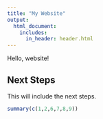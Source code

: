 ```yaml
---
title: "My Website"
output:
  html_document:
    includes:
      in_header: header.html
---
```


Hello, website!

## Next Steps {#nextsteps .emphasized}

This will include the next steps.

```r
summary(c(1,2,6,7,8,9))
```